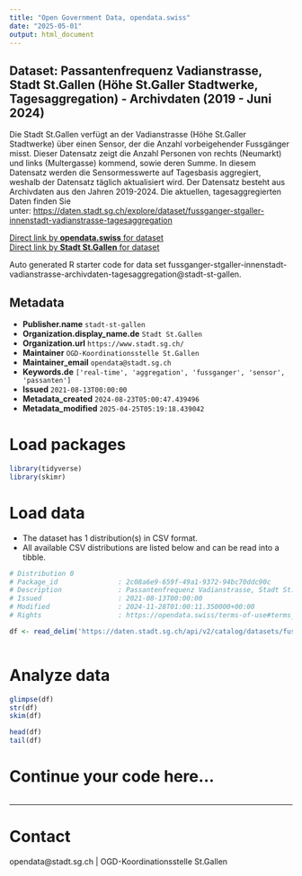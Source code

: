 ```yaml
---
title: "Open Government Data, opendata.swiss"
date: "2025-05-01"
output: html_document
---
```


## Dataset: Passantenfrequenz Vadianstrasse, Stadt St.Gallen (Höhe St.Galler Stadtwerke, Tagesaggregation) - Archivdaten (2019 - Juni 2024)

Die Stadt St.Gallen verfügt an der Vadianstrasse (Höhe St.Galler Stadtwerke) über einen Sensor, der die Anzahl vorbeigehender Fussgänger misst. Dieser Datensatz zeigt die Anzahl Personen von rechts (Neumarkt) und links (Multergasse) kommend, sowie deren Summe. In diesem Datensatz werden die Sensormesswerte auf Tagesbasis aggregiert, weshalb der Datensatz täglich aktualisiert wird. Der Datensatz besteht aus Archivdaten aus den Jahren 2019-2024. Die aktuellen, tagesaggregierten Daten finden Sie unter: [https://daten.stadt.sg.ch/explore/dataset/fussganger-stgaller-innenstadt-vadianstrasse-tagesaggregation](https://daten.stadt.sg.ch/explore/dataset/fussganger-stgaller-innenstadt-vadianstrasse-tagesaggregation)

[Direct link by **opendata.swiss** for dataset](https://opendata.swiss/de/dataset/passantenfrequenz-vadianstrasse-stadt-st-gallen-hohe-st-galler-stadtwerke-tagesaggregation-2024)<br>
[Direct link by **Stadt St.Gallen** for dataset](https://daten.stadt.sg.ch/explore/dataset/fussganger-stgaller-innenstadt-vadianstrasse-archivdaten-tagesaggregation/)

Auto generated R starter code for data set fussganger-stgaller-innenstadt-vadianstrasse-archivdaten-tagesaggregation@stadt-st-gallen.

## Metadata

- **Publisher.name** `stadt-st-gallen`
- **Organization.display_name.de** `Stadt St.Gallen`
- **Organization.url** `https://www.stadt.sg.ch/`
- **Maintainer** `OGD-Koordinationsstelle St.Gallen`
- **Maintainer_email** `opendata@stadt.sg.ch`
- **Keywords.de** `['real-time', 'aggregation', 'fussganger', 'sensor', 'passanten']`
- **Issued** `2021-08-13T00:00:00`
- **Metadata_created** `2024-08-23T05:00:47.439496`
- **Metadata_modified** `2025-04-25T05:19:18.439042`


# Load packages

```r

library(tidyverse)
library(skimr)

```

# Load data

-   The dataset has 1 distribution(s) in CSV format.
-   All available CSV distributions are listed below and can be read into a tibble.

```r

# Distribution 0
# Package_id               : 2c08a6e9-659f-49a1-9372-94bc70ddc90c
# Description              : Passantenfrequenz Vadianstrasse, Stadt St.Gallen (Höhe St.Galler Stadtwerke, Tagesaggregation) - Archivdaten (2019 - Juni 2024) (csv)
# Issued                   : 2021-08-13T00:00:00
# Modified                 : 2024-11-28T01:00:11.350000+00:00
# Rights                   : https://opendata.swiss/terms-of-use#terms_by

df <- read_delim('https://daten.stadt.sg.ch/api/v2/catalog/datasets/fussganger-stgaller-innenstadt-vadianstrasse-archivdaten-tagesaggregation/exports/csv?use_labels=true')



```

# Analyze data

```r

glimpse(df)
str(df)
skim(df)

head(df)
tail(df)

```

# Continue your code here...

```r

```

------------------------------------------------------------------------

# Contact

opendata@stadt.sg.ch | OGD-Koordinationsstelle St.Gallen
